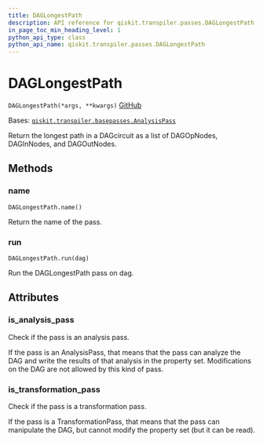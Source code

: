 ```yaml
---
title: DAGLongestPath
description: API reference for qiskit.transpiler.passes.DAGLongestPath
in_page_toc_min_heading_level: 1
python_api_type: class
python_api_name: qiskit.transpiler.passes.DAGLongestPath
---
```


# DAGLongestPath

<span id="qiskit.transpiler.passes.DAGLongestPath" />

`DAGLongestPath(*args, **kwargs)` [GitHub](https://github.com/qiskit/qiskit/tree/stable/0.21/qiskit/transpiler/passes/analysis/dag_longest_path.py "view source code")

Bases: [`qiskit.transpiler.basepasses.AnalysisPass`](qiskit.transpiler.AnalysisPass "qiskit.transpiler.basepasses.AnalysisPass")

Return the longest path in a DAGcircuit as a list of DAGOpNodes, DAGInNodes, and DAGOutNodes.

## Methods

### name

<span id="qiskit.transpiler.passes.DAGLongestPath.name" />

`DAGLongestPath.name()`

Return the name of the pass.

### run

<span id="qiskit.transpiler.passes.DAGLongestPath.run" />

`DAGLongestPath.run(dag)`

Run the DAGLongestPath pass on dag.

## Attributes

<span id="qiskit.transpiler.passes.DAGLongestPath.is_analysis_pass" />

### is\_analysis\_pass

Check if the pass is an analysis pass.

If the pass is an AnalysisPass, that means that the pass can analyze the DAG and write the results of that analysis in the property set. Modifications on the DAG are not allowed by this kind of pass.

<span id="qiskit.transpiler.passes.DAGLongestPath.is_transformation_pass" />

### is\_transformation\_pass

Check if the pass is a transformation pass.

If the pass is a TransformationPass, that means that the pass can manipulate the DAG, but cannot modify the property set (but it can be read).

